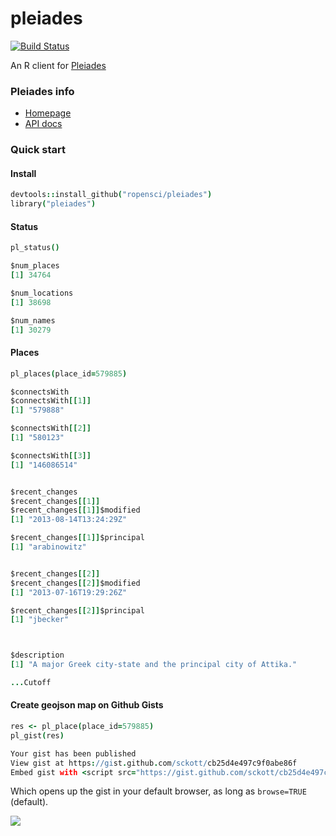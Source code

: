 pleiades
=======

[![Build Status](https://api.travis-ci.org/ropensci/pleiades.png)](https://travis-ci.org/ropensci/pleiades)

An R client for [Pleiades](http://pleiades.stoa.org/home)

### Pleiades info

+ [Homepage](http://pleiades.stoa.org/home)
+ [API docs](http://api.pleiades.stoa.org/)


### Quick start

#### Install

```coffee
devtools::install_github("ropensci/pleiades")
library("pleiades")
```

#### Status

```coffee
pl_status()
```

```coffee
$num_places
[1] 34764

$num_locations
[1] 38698

$num_names
[1] 30279
```

#### Places

```coffee
pl_places(place_id=579885)
```

```coffee
$connectsWith
$connectsWith[[1]]
[1] "579888"

$connectsWith[[2]]
[1] "580123"

$connectsWith[[3]]
[1] "146086514"


$recent_changes
$recent_changes[[1]]
$recent_changes[[1]]$modified
[1] "2013-08-14T13:24:29Z"

$recent_changes[[1]]$principal
[1] "arabinowitz"


$recent_changes[[2]]
$recent_changes[[2]]$modified
[1] "2013-07-16T19:29:26Z"

$recent_changes[[2]]$principal
[1] "jbecker"



$description
[1] "A major Greek city-state and the principal city of Attika."

...Cutoff
```

#### Create geojson map on Github Gists

```coffee
res <- pl_place(place_id=579885)
pl_gist(res)
```

```coffee
Your gist has been published
View gist at https://gist.github.com/sckott/cb25d4e497c9f0abe86f
Embed gist with <script src="https://gist.github.com/sckott/cb25d4e497c9f0abe86f.js"></script>
```

Which opens up the gist in your default browser, as long as `browse=TRUE` (default).

![](http://f.cl.ly/items/251s021t0c020u0K3942/Screen%20Shot%202014-07-31%20at%2010.34.02%20AM.png)
